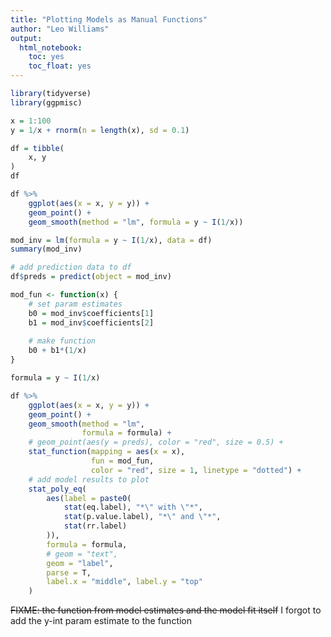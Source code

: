 ```yaml
---
title: "Plotting Models as Manual Functions"
author: "Leo Williams"
output:
  html_notebook:
    toc: yes
    toc_float: yes
---
```


```r
library(tidyverse)
library(ggpmisc)
```

```r
x = 1:100
y = 1/x + rnorm(n = length(x), sd = 0.1)

df = tibble(
	x, y
)
df
```

```r
df %>%
	ggplot(aes(x = x, y = y)) + 
	geom_point() +
	geom_smooth(method = "lm", formula = y ~ I(1/x))
```

```r
mod_inv = lm(formula = y ~ I(1/x), data = df)
summary(mod_inv)

# add prediction data to df
df$preds = predict(object = mod_inv)
```

```r
mod_fun <- function(x) {
	# set param estimates
	b0 = mod_inv$coefficients[1]
	b1 = mod_inv$coefficients[2]
	
	# make function
	b0 + b1*(1/x)
}
```


```r
formula = y ~ I(1/x)

df %>%
	ggplot(aes(x = x, y = y)) + 
	geom_point() +
	geom_smooth(method = "lm", 
				formula = formula) +
	# geom_point(aes(y = preds), color = "red", size = 0.5) +
	stat_function(mapping = aes(x = x), 
				  fun = mod_fun, 
				  color = "red", size = 1, linetype = "dotted") +
	# add model results to plot
	stat_poly_eq(
		aes(label = paste0(
			stat(eq.label), "*\" with \"*",
			stat(p.value.label), "*\" and \"*",
			stat(rr.label)
		)),
		formula = formula,
		# geom = "text",
		geom = "label",
		parse = T,
		label.x = "middle", label.y = "top"
	)
```

~~FIXME: the function from model estimates and the model fit itself~~ I forgot to add the y-int param estimate to the function

